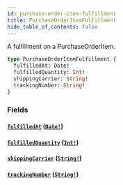 ```yaml
---
id: purchase-order-item-fulfillment
title: PurchaseOrderItemFulfillment
hide_table_of_contents: false
---
```



A fulfillment on a PurchaseOrderItem.

```graphql
type PurchaseOrderItemFulfillment {
  fulfilledAt: Date!
  fulfilledQuantity: Int!
  shippingCarrier: String!
  trackingNumber: String!
}
```


### Fields

#### [`fulfilledAt`](#) ([`Date!`](/demand/api/graphql-storefront/reference/scalars/date))




#### [`fulfilledQuantity`](#) ([`Int!`](/demand/api/graphql-storefront/reference/scalars/int))




#### [`shippingCarrier`](#) ([`String!`](/demand/api/graphql-storefront/reference/scalars/string))




#### [`trackingNumber`](#) ([`String!`](/demand/api/graphql-storefront/reference/scalars/string))






